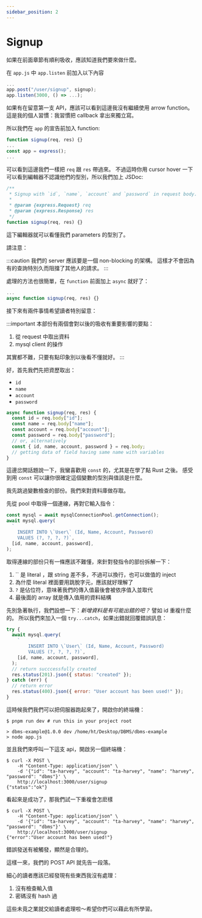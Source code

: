 ```yaml
---
sidebar_position: 2
---
```


# Signup

如果在前面章節有順利吸收，應該知道我們要來做什麼。

在 `app.js` 中 `app.listen` 前加入以下內容

```javascript
...
app.post("/user/signup", signup);
app.listen(3000, () => ...);
```

如果有在留意第一支 API，應該可以看到這邊我沒有繼續使用 arrow function。
這是我的個人習慣：我習慣把 callback 拿出來獨立寫。

所以我們在 `app` 的宣告前加入 function:

```javascript
function signup(req, res) {}
...
const app = express();
...
```

可以看到這邊我們一樣把 `req` 跟 `res` 帶過來。
不過這時你用 cursor hover 一下可以看到編輯器不認識他們的型別，所以我們加上 JSDoc:

```javascript
/**
 * Signup with `id`, `name`, `account` and `password` in request body.
 *
 * @param {express.Request} req
 * @param {express.Response} res
 */
function signup(req, res) {}
```

這下編輯器就可以看懂我們 parameters 的型別了。

請注意：

:::caution
我們的 server 應該要是一個 non-blocking 的架構。
這樣才不會因為有的查詢特別久而阻擋了其他人的請求。
:::

處理的方法也很簡單，在 `function` 前面加上 `async` 就好了：

```javascript
...
async function signup(req, res) {}
```

接下來有兩件事情希望讀者特別留意：

:::important
本部份有兩個會對以後的吸收有重要影響的要點：

1. 從 request 中取出資料
2. mysql client 的操作

其實都不難，只要有點印象別以後看不懂就好。
:::

好，首先我們先把資歷取出：

- `id`
- `name`
- `account`
- `password`

```javascript
async function signup(req, res) {
  const id = req.body["id"];
  const name = req.body["name"];
  const account = req.body["account"];
  const password = req.body["password"];
  // or, alternatively
  const { id, name, account, password } = req.body;
  // getting data of field having same name with variables
}
```

這邊岔開話題說一下，我蠻喜歡用 `const` 的，尤其是在學了點 Rust 之後。
感受到用 `const` 可以讓你很確定這個變數的型別與值該是什麼。

我先跳過變數檢查的部份。我們來對資料庫做存取。

先從 pool 中取得一個連線，再對它輸入指令：

```javascript
const mysql = await mysqlConnectionPool.getConnection();
await mysql.query(
  `
    INSERT INTO \`User\` (Id, Name, Account, Password)
    VALUES (?, ?, ?, ?)`,
  [id, name, account, password],
);
```

取得連線的部份只有一條應該不難懂，來針對發指令的部份拆解一下：

1. `` 是 literal ，跟 string 差不多，不過可以換行，也可以做值的 inject
2. 為什麼 literal 裡面要用跳脫字元，應該就好理解了
3. `?` 是佔位符，意味著我們的傳入值最後會被依序值入並取代
4. 最後面的 array 就是傳入值用的資料結構

先別急著執行，我們設想一下：_新增資料是有可能出錯的吧？_ 譬如 id 重複什麼的。
所以我們來加入一個 `try...catch`，如果出錯就回覆錯誤訊息：

```javascript
try {
  await mysql.query(
    `
        INSERT INTO \`User\` (Id, Name, Account, Password)
        VALUES (?, ?, ?, ?)`,
    [id, name, account, password],
  );
  // return succcessfully created
  res.status(201).json({ status: "created" });
} catch (err) {
  // return error
  res.status(400).json({ error: "User account has been used!" });
}
```

這時候我們我們可以把伺服器跑起來了，開啟你的終端機：

```shell
$ pnpm run dev # run this in your project root

> dbms-example@1.0.0 dev /home/ht/Desktop/DBMS/dbms-example
> node app.js
```

並且我們來呼叫一下這支 api，開啟另一個終端機：

```shell
$ curl -X POST \
    -H "Content-Type: application/json" \
    -d '{"id": "ta-harvey", "account": "ta-harvey", "name": "harvey", "password": "dbms"}' \
    http://localhost:3000/user/signup
{"status":"ok"}
```

看起來是成功了，那我們試一下重複會怎麽樣

```shell
$ curl -X POST \
    -H "Content-Type: application/json" \
    -d '{"id": "ta-harvey", "account": "ta-harvey", "name": "harvey", "password": "dbms"}' \
    http://localhost:3000/user/signup
{"error":"User account has been used!"}
```

錯誤發送有被觸發，顯然是合理的。

這樣一來，我們的 POST API 就先告一段落。

細心的讀者應該已經發現有些東西我沒有處理：

1. 沒有檢查輸入值
2. 密碼沒有 hash 過

這些未竟之業就交給讀者處理啦～希望你們可以藉此有所學習。
